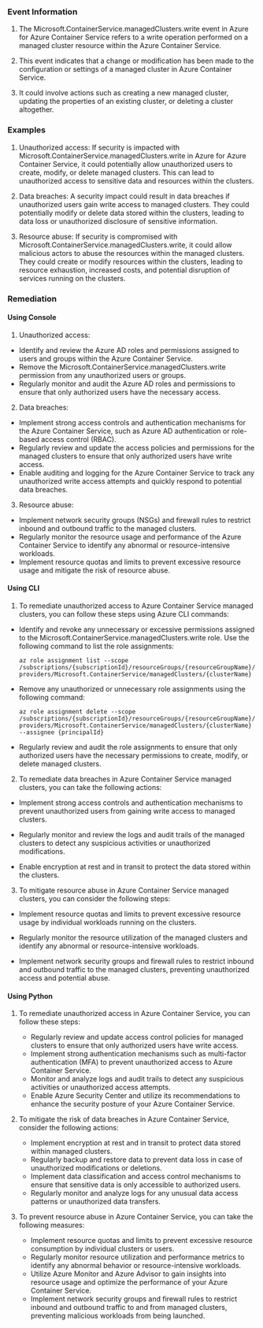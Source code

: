 
### Event Information

1. The Microsoft.ContainerService.managedClusters.write event in Azure for Azure Container Service refers to a write operation performed on a managed cluster resource within the Azure Container Service.

2. This event indicates that a change or modification has been made to the configuration or settings of a managed cluster in Azure Container Service.

3. It could involve actions such as creating a new managed cluster, updating the properties of an existing cluster, or deleting a cluster altogether.


### Examples

1. Unauthorized access: If security is impacted with Microsoft.ContainerService.managedClusters.write in Azure for Azure Container Service, it could potentially allow unauthorized users to create, modify, or delete managed clusters. This can lead to unauthorized access to sensitive data and resources within the clusters.

2. Data breaches: A security impact could result in data breaches if unauthorized users gain write access to managed clusters. They could potentially modify or delete data stored within the clusters, leading to data loss or unauthorized disclosure of sensitive information.

3. Resource abuse: If security is compromised with Microsoft.ContainerService.managedClusters.write, it could allow malicious actors to abuse the resources within the managed clusters. They could create or modify resources within the clusters, leading to resource exhaustion, increased costs, and potential disruption of services running on the clusters.

### Remediation

#### Using Console

1. Unauthorized access:
- Identify and review the Azure AD roles and permissions assigned to users and groups within the Azure Container Service.
- Remove the Microsoft.ContainerService.managedClusters.write permission from any unauthorized users or groups.
- Regularly monitor and audit the Azure AD roles and permissions to ensure that only authorized users have the necessary access.

2. Data breaches:
- Implement strong access controls and authentication mechanisms for the Azure Container Service, such as Azure AD authentication or role-based access control (RBAC).
- Regularly review and update the access policies and permissions for the managed clusters to ensure that only authorized users have write access.
- Enable auditing and logging for the Azure Container Service to track any unauthorized write access attempts and quickly respond to potential data breaches.

3. Resource abuse:
- Implement network security groups (NSGs) and firewall rules to restrict inbound and outbound traffic to the managed clusters.
- Regularly monitor the resource usage and performance of the Azure Container Service to identify any abnormal or resource-intensive workloads.
- Implement resource quotas and limits to prevent excessive resource usage and mitigate the risk of resource abuse.

#### Using CLI

1. To remediate unauthorized access to Azure Container Service managed clusters, you can follow these steps using Azure CLI commands:

- Identify and revoke any unnecessary or excessive permissions assigned to the Microsoft.ContainerService.managedClusters.write role. Use the following command to list the role assignments:

  `az role assignment list --scope /subscriptions/{subscriptionId}/resourceGroups/{resourceGroupName}/providers/Microsoft.ContainerService/managedClusters/{clusterName}`

- Remove any unauthorized or unnecessary role assignments using the following command:

  `az role assignment delete --scope /subscriptions/{subscriptionId}/resourceGroups/{resourceGroupName}/providers/Microsoft.ContainerService/managedClusters/{clusterName} --assignee {principalId}`

- Regularly review and audit the role assignments to ensure that only authorized users have the necessary permissions to create, modify, or delete managed clusters.

2. To remediate data breaches in Azure Container Service managed clusters, you can take the following actions:

- Implement strong access controls and authentication mechanisms to prevent unauthorized users from gaining write access to managed clusters.

- Regularly monitor and review the logs and audit trails of the managed clusters to detect any suspicious activities or unauthorized modifications.

- Enable encryption at rest and in transit to protect the data stored within the clusters.

3. To mitigate resource abuse in Azure Container Service managed clusters, you can consider the following steps:

- Implement resource quotas and limits to prevent excessive resource usage by individual workloads running on the clusters.

- Regularly monitor the resource utilization of the managed clusters and identify any abnormal or resource-intensive workloads.

- Implement network security groups and firewall rules to restrict inbound and outbound traffic to the managed clusters, preventing unauthorized access and potential abuse.

#### Using Python

1. To remediate unauthorized access in Azure Container Service, you can follow these steps:
   - Regularly review and update access control policies for managed clusters to ensure that only authorized users have write access.
   - Implement strong authentication mechanisms such as multi-factor authentication (MFA) to prevent unauthorized access to Azure Container Service.
   - Monitor and analyze logs and audit trails to detect any suspicious activities or unauthorized access attempts.
   - Enable Azure Security Center and utilize its recommendations to enhance the security posture of your Azure Container Service.

2. To mitigate the risk of data breaches in Azure Container Service, consider the following actions:
   - Implement encryption at rest and in transit to protect data stored within managed clusters.
   - Regularly backup and restore data to prevent data loss in case of unauthorized modifications or deletions.
   - Implement data classification and access control mechanisms to ensure that sensitive data is only accessible to authorized users.
   - Regularly monitor and analyze logs for any unusual data access patterns or unauthorized data transfers.

3. To prevent resource abuse in Azure Container Service, you can take the following measures:
   - Implement resource quotas and limits to prevent excessive resource consumption by individual clusters or users.
   - Regularly monitor resource utilization and performance metrics to identify any abnormal behavior or resource-intensive workloads.
   - Utilize Azure Monitor and Azure Advisor to gain insights into resource usage and optimize the performance of your Azure Container Service.
   - Implement network security groups and firewall rules to restrict inbound and outbound traffic to and from managed clusters, preventing malicious workloads from being launched.

